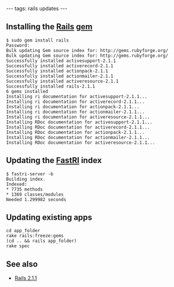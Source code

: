 ---
tags: rails updates
---
== Installing the [[Rails]] [[gem]] ==

<pre>$ sudo gem install rails
Password:
Bulk updating Gem source index for: http://gems.rubyforge.org/
Bulk updating Gem source index for: http://gems.rubyforge.org/
Successfully installed activesupport-2.1.1
Successfully installed activerecord-2.1.1
Successfully installed actionpack-2.1.1
Successfully installed actionmailer-2.1.1
Successfully installed activeresource-2.1.1
Successfully installed rails-2.1.1
6 gems installed
Installing ri documentation for activesupport-2.1.1...
Installing ri documentation for activerecord-2.1.1...
Installing ri documentation for actionpack-2.1.1...
Installing ri documentation for actionmailer-2.1.1...
Installing ri documentation for activeresource-2.1.1...
Installing RDoc documentation for activesupport-2.1.1...
Installing RDoc documentation for activerecord-2.1.1...
Installing RDoc documentation for actionpack-2.1.1...
Installing RDoc documentation for actionmailer-2.1.1...
Installing RDoc documentation for activeresource-2.1.1...</pre>

== Updating the [[FastRI]] index ==

<pre>$ fastri-server -b
Building index.
Indexed:
* 7735 methods
* 1369 classes/modules
Needed 1.299982 seconds</pre>

== Updating existing apps ==

<pre>cd app_folder
rake rails:freeze:gems
(cd .. && rails app_folder)
rake spec</pre>

== See also ==

* [[Rails 2.1.1]]
